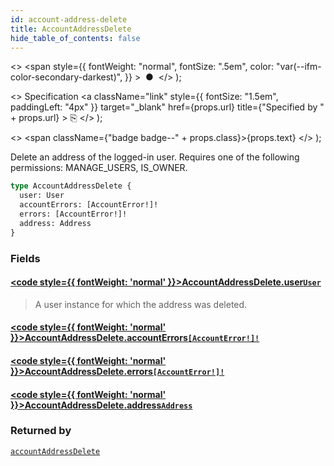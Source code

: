 ```yaml
---
id: account-address-delete
title: AccountAddressDelete
hide_table_of_contents: false
---
```


  <>
    <span
      style={{
        fontWeight: "normal",
        fontSize: ".5em",
        color: "var(--ifm-color-secondary-darkest)",
      }}
    >
      &nbsp;●&nbsp;
    </span>
  </>
);

  <>
    Specification
    <a
      className="link"
      style={{ fontSize: "1.5em", paddingLeft: "4px" }}
      target="\_blank"
      href={props.url}
      title={"Specified by " + props.url}
    >
      ⎘
    </a>
  </>
);

  <>
    <span className={"badge badge--" + props.class}>{props.text}</span>
  </>
);

Delete an address of the logged-in user. Requires one of the following permissions: MANAGE_USERS, IS_OWNER.

```graphql
type AccountAddressDelete {
  user: User
  accountErrors: [AccountError!]!
  errors: [AccountError!]!
  address: Address
}
```

### Fields

#### [<code style={{ fontWeight: 'normal' }}>AccountAddressDelete.<b>user</b></code>](#)<Bullet />[`User`](../../api-reference/objects/user) <Badge class="secondary" text="object"/>

> A user instance for which the address was deleted.

#### [<code style={{ fontWeight: 'normal' }}>AccountAddressDelete.<b>accountErrors</b></code>](#)<Bullet />[`[AccountError!]!`](../../api-reference/objects/account-error) <Badge class="secondary" text="non-null"/> <Badge class="secondary" text="object"/>

>

#### [<code style={{ fontWeight: 'normal' }}>AccountAddressDelete.<b>errors</b></code>](#)<Bullet />[`[AccountError!]!`](../../api-reference/objects/account-error) <Badge class="secondary" text="non-null"/> <Badge class="secondary" text="object"/>

>

#### [<code style={{ fontWeight: 'normal' }}>AccountAddressDelete.<b>address</b></code>](#)<Bullet />[`Address`](../../api-reference/objects/address) <Badge class="secondary" text="object"/>

>

### Returned by

[`accountAddressDelete`](../../api-reference/mutations/account-address-delete) <Badge class="secondary" text="mutation"/>
